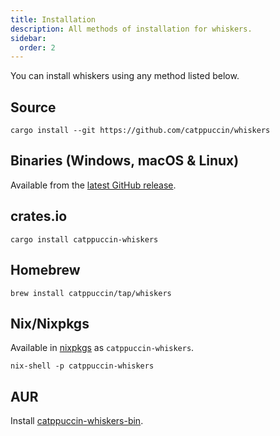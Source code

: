 ```yaml
---
title: Installation
description: All methods of installation for whiskers.
sidebar:
  order: 2
---
```


You can install whiskers using any method listed below.

## Source

```shell
cargo install --git https://github.com/catppuccin/whiskers
```

## Binaries (Windows, macOS & Linux)

Available from the
[latest GitHub release](https://github.com/catppuccin/whiskers/releases).

## crates.io

```shell
cargo install catppuccin-whiskers
```

## Homebrew

```shell
brew install catppuccin/tap/whiskers
```

## Nix/Nixpkgs

Available in
[nixpkgs](https://search.nixos.org/packages?channel=25.05&show=catppuccin-whiskers&query=catppuccin-whiskers)
as `catppuccin-whiskers`.

```shell
nix-shell -p catppuccin-whiskers
```

## AUR

Install [catppuccin-whiskers-bin](https://aur.archlinux.org/packages/catppuccin-whiskers-bin).
